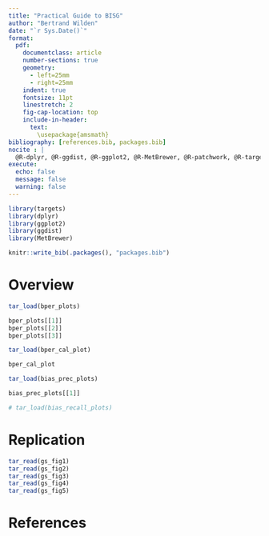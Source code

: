 ```yaml
---
title: "Practical Guide to BISG"
author: "Bertrand Wilden"
date: "`r Sys.Date()`"
format:
  pdf:
    documentclass: article
    number-sections: true
    geometry: 
      - left=25mm
      - right=25mm
    indent: true
    fontsize: 11pt
    linestretch: 2
    fig-cap-location: top
    include-in-header:
      text:
        \usepackage{amsmath}
bibliography: [references.bib, packages.bib]
nocite : |
  @R-dplyr, @R-ggdist, @R-ggplot2, @R-MetBrewer, @R-patchwork, @R-targets,  @R-here, @R-purrr, @R-readr
execute: 
  echo: false
  message: false
  warning: false
---
```


```r
library(targets)
library(dplyr)
library(ggplot2)
library(ggdist)
library(MetBrewer)

knitr::write_bib(.packages(), "packages.bib")
```

# Overview

```r
tar_load(bper_plots)

bper_plots[[1]]
bper_plots[[2]]
bper_plots[[3]]
```


```r
tar_load(bper_cal_plot)

bper_cal_plot
```

```r
tar_load(bias_prec_plots)

bias_prec_plots[[1]]
```

```r
# tar_load(bias_recall_plots)

```



# Replication

```r
tar_read(gs_fig1)
tar_read(gs_fig2)
tar_read(gs_fig3)
tar_read(gs_fig4)
tar_read(gs_fig5)
```


# References
